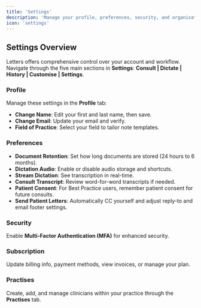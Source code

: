 ```yaml
---
title: 'Settings'
description: 'Manage your profile, preferences, security, and organisation in Letters'
icon: 'settings'
---
```


## Settings Overview

Letters offers comprehensive control over your account and workflow. Navigate through the five main sections in **Settings**: **Consult | Dictate | History | Customise | Settings**.

### Profile

Manage these settings in the **Profile** tab:
- **Change Name**: Edit your first and last name, then save.
- **Change Email**: Update your email and verify.
- **Field of Practice**: Select your field to tailor note templates.

### Preferences

- **Document Retention**: Set how long documents are stored (24 hours to 6 months).
- **Dictation Audio**: Enable or disable audio storage and shortcuts.
- **Stream Dictation**: See transcription in real-time.
- **Consult Transcript**: Review word-for-word transcripts if needed.
- **Patient Consent**: For Best Practice users, remember patient consent for future consults.
- **Send Patient Letters**: Automatically CC yourself and adjust reply-to and email footer settings.

### Security

Enable **Multi-Factor Authentication (MFA)** for enhanced security.

### Subscription

Update billing info, payment methods, view invoices, or manage your plan.

### Practises

Create, add, and manage clinicians within your practice through the **Practises** tab.
